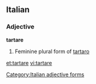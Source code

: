 ==Italian==

===Adjective===
'''tartare''' {{f}}

# Feminine plural form of [[tartaro]]
[[Category:Italian adjective forms]]

[[et:tartare]]
[[vi:tartare]]
